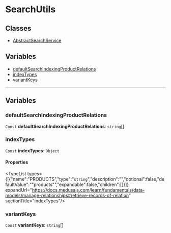 
# SearchUtils

## Classes

- [AbstractSearchService](../SearchUtils/classes/utils.SearchUtils.AbstractSearchService/page.mdx)

## Variables

- [defaultSearchIndexingProductRelations](page.mdx#defaultsearchindexingproductrelations)
- [indexTypes](page.mdx#indextypes)
- [variantKeys](page.mdx#variantkeys)

___

## Variables

### defaultSearchIndexingProductRelations

 `Const` **defaultSearchIndexingProductRelations**: `string`[]

### indexTypes

 `Const` **indexTypes**: `Object`

#### Properties

<TypeList types={[{"name":"PRODUCTS","type":"`string`","description":"","optional":false,"defaultValue":"\"products\"","expandable":false,"children":[]}]} expandUrl="https://docs.medusajs.com/learn/fundamentals/data-models/manage-relationships#retrieve-records-of-relation" sectionTitle="indexTypes"/>

### variantKeys

 `Const` **variantKeys**: `string`[]
